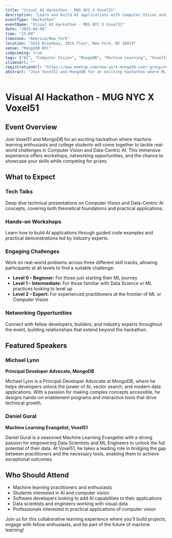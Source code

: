 ```yaml
---
title: "Visual AI Hackathon - MUG NYC X Voxel51"
description: "Learn and build AI applications with Computer Vision and Data-Centric AI"
eventType: "Hackathon"
eventName: "Visual AI Hackathon - MUG NYC X Voxel51"
date: "2025-04-04"
time: "15:00"
timezone: "America/New_York"
location: "1633 Broadway, 38th Floor, New York, NY 10019"
venue: "MongoDB NYC"
isUpcoming: true
tags: ["AI", "Computer Vision", "MongoDB", "Machine Learning", "Voxel51"]
slidesUrl: ""
registrationUrl: "https://www.meetup.com/new-york-mongodb-user-group/events/306616127/"
abstract: "Join Voxel51 and MongoDB for an exciting hackathon where ML enthusiasts and college students alike will tackle real-world challenges in Computer Vision and Data-Centric AI. With workshops, prizes, food, and networking opportunities, this immersive experience offers something for participants at all skill levels."
---
```


# Visual AI Hackathon - MUG NYC X Voxel51

## Event Overview

Join Voxel51 and MongoDB for an exciting hackathon where machine learning enthusiasts and college students will come together to tackle real-world challenges in Computer Vision and Data-Centric AI. This immersive experience offers workshops, networking opportunities, and the chance to showcase your skills while competing for prizes.

## What to Expect

### Tech Talks
Deep dive technical presentations on Computer Vision and Data-Centric AI concepts, covering both theoretical foundations and practical applications.

### Hands-on Workshops
Learn how to build AI applications through guided code examples and practical demonstrations led by industry experts.

### Engaging Challenges
Work on real-world problems across three different skill tracks, allowing participants at all levels to find a suitable challenge:

- **Level 0 – Beginner:** For those just starting their ML journey
- **Level 1 – Intermediate:** For those familiar with Data Science or ML practices looking to level up
- **Level 2 – Expert:** For experienced practitioners at the frontier of ML or Computer Vision

### Networking Opportunities
Connect with fellow developers, builders, and industry experts throughout the event, building relationships that extend beyond the hackathon.

## Featured Speakers

### Michael Lynn
**Principal Developer Advocate, MongoDB**

Michael Lynn is a Principal Developer Advocate at MongoDB, where he helps developers unlock the power of AI, vector search, and modern data applications. With a passion for making complex concepts accessible, he designs hands-on enablement programs and interactive tools that drive technical growth.

### Daniel Gural
**Machine Learning Evangelist, Voxel51**

Daniel Gural is a seasoned Machine Learning Evangelist with a strong passion for empowering Data Scientists and ML Engineers to unlock the full potential of their data. At Voxel51, he takes a leading role in bridging the gap between practitioners and the necessary tools, enabling them to achieve exceptional outcomes.

## Who Should Attend

- Machine learning practitioners and enthusiasts
- Students interested in AI and computer vision
- Software developers looking to add AI capabilities to their applications
- Data scientists and engineers working with visual data
- Professionals interested in practical applications of computer vision

Join us for this collaborative learning experience where you'll build projects, engage with fellow enthusiasts, and be part of the future of machine learning!